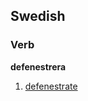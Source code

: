==Swedish==
{{sv-verb|defenstrera|defenstrerar|defenstrerade|defenstrerat|defenstrera|defenstrerande|defenstrerad}}
===Verb===
'''defenestrera'''
#[[defenestrate]]